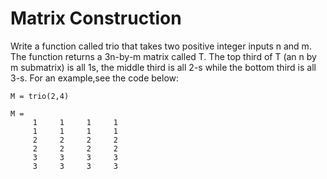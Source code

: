 # Matrix Construction

Write a function called trio that takes two positive integer inputs n and m. The function returns a 3n-by-m matrix called T. The top third of T (an n by m submatrix) is all 1s, the middle third is all 2-s while the bottom third is all 3-s. 
For an example,see the code below:
```
M = trio(2,4)

M =
     1     1     1     1
     1     1     1     1
     2     2     2     2
     2     2     2     2
     3     3     3     3
     3     3     3     3
```